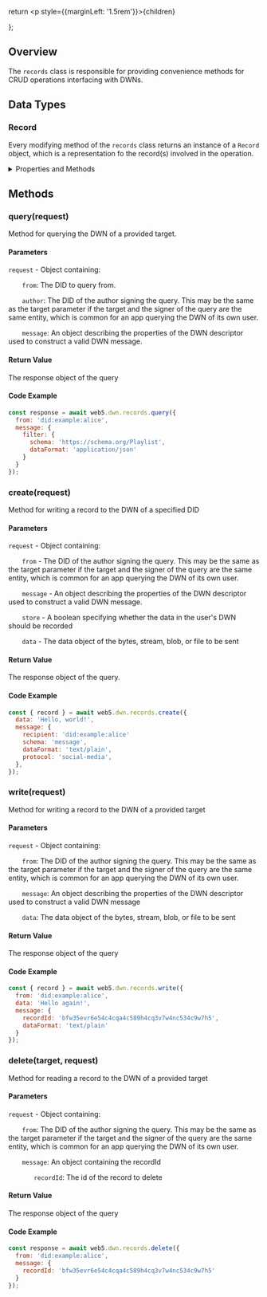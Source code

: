 
  return <p style={{marginLeft: '1.5rem'}}>{children}</p>
};

## Overview
The `records` class is responsible for providing convenience methods for CRUD operations interfacing with DWNs.

## Data Types

### Record

Every modifying method of the `records` class returns an instance of a `Record` object, which is a representation fo the record(s) involved in the operation. 

<details>
<summary>Properties and Methods</summary>

#### Properties

`id` - The unique identifier based on the record entry's composition. Note that all entries across all records are deterministically unique.

`descriptor` - The descriptor object for the constructed DWN message.

`data` - Object containing:


&nbsp;&nbsp;&nbsp;&nbsp;&nbsp;&nbsp; `text()` - Produces a textual representation of the data

&nbsp;&nbsp;&nbsp;&nbsp;&nbsp;&nbsp; `json()` - If the value is JSON data, this method will return a parsed JSON object

&nbsp;&nbsp;&nbsp;&nbsp;&nbsp;&nbsp; `stream()` - Returns the raw stream of bytes for the data

### Methods

`send(did)` - Sends a given record to the specified DID


`delete(id)` -  Generates a `delete` etnry tombstone for the record. This is a convenience method that allows you to easily delete records.

`update()` - Takes in a new request object matching the expected method signature of a `write` and overwrites the record.

</details>

<Divider type="slash"/>

## Methods

### query(request)

Method for querying the DWN of a provided target.

#### Parameters

`request` - Object containing:

&nbsp;&nbsp;&nbsp;&nbsp;&nbsp;&nbsp; `from`: The DID to query from. 

&nbsp;&nbsp;&nbsp;&nbsp;&nbsp;&nbsp; `author`: The DID of the author signing the query. This may be the same as the target parameter if the target and the signer of the query are the same entity, which is common for an app querying the DWN of its own user.

&nbsp;&nbsp;&nbsp;&nbsp;&nbsp;&nbsp; `message`: An object describing the properties of the DWN descriptor used to construct a valid DWN message.


#### Return Value

The response object of the query

#### Code Example
```js
const response = await web5.dwn.records.query({
  from: 'did:example:alice',
  message: {
    filter: {
      schema: 'https://schema.org/Playlist',
      dataFormat: 'application/json'
    }
  }
});
```

<Divider type="slash"/>

### create(request)

Method for writing a record to the DWN of a specified DID

#### Parameters

`request` - Object containing:

&nbsp;&nbsp;&nbsp;&nbsp;&nbsp;&nbsp; `from` - The DID of the author signing the query. This may be the same as the target parameter if the target and the signer of the query are the same entity, which is common for an app querying the DWN of its own user.

&nbsp;&nbsp;&nbsp;&nbsp;&nbsp;&nbsp; `message` - An object describing the properties of the DWN descriptor used to construct a valid DWN message.

&nbsp;&nbsp;&nbsp;&nbsp;&nbsp;&nbsp; `store` - A boolean specifying whether the data in the user's DWN should be recorded

&nbsp;&nbsp;&nbsp;&nbsp;&nbsp;&nbsp; `data` - The data object of the bytes, stream, blob, or file to be sent

#### Return Value

The response object of the query.

#### Code Example
```js
const { record } = await web5.dwn.records.create({
  data: 'Hello, world!',
  message: {
    recipient: 'did:example:alice'
    schema: 'message',
    dataFormat: 'text/plain',
    protocol: 'social-media',
  },
});
```

<Divider type="slash"/>

### write(request)

Method for writing a record to the DWN of a provided target

#### Parameters

`request` - Object containing:

&nbsp;&nbsp;&nbsp;&nbsp;&nbsp;&nbsp; `from`: The DID of the author signing the query. This may be the same as the target parameter if the target and the signer of the query are the same entity, which is common for an app querying the DWN of its own user.

&nbsp;&nbsp;&nbsp;&nbsp;&nbsp;&nbsp; `message`: An object describing the properties of the DWN descriptor used to construct a valid DWN message

&nbsp;&nbsp;&nbsp;&nbsp;&nbsp;&nbsp; `data`: The data object of the bytes, stream, blob, or file to be sent


#### Return Value

The response object of the query

#### Code Example
```js
const { record } = await web5.dwn.records.write({
  from: 'did:example:alice',
  data: 'Hello again!',
  message: {
    recordId: 'bfw35evr6e54c4cqa4c589h4cq3v7w4nc534c9w7h5',
    dataFormat: 'text/plain'
  }
});
```

<Divider type="slash"/>

### delete(target, request)

Method for reading a record to the DWN of a provided target

#### Parameters

`request` - Object containing:

&nbsp;&nbsp;&nbsp;&nbsp;&nbsp;&nbsp; `from`: The DID of the author signing the query. This may be the same as the target parameter if the target and the signer of the query are the same entity, which is common for an app querying the DWN of its own user.

&nbsp;&nbsp;&nbsp;&nbsp;&nbsp;&nbsp; `message`: An object containing the recordId

&nbsp;&nbsp;&nbsp;&nbsp;&nbsp;&nbsp;&nbsp;&nbsp;&nbsp;&nbsp;&nbsp;&nbsp;  `recordId`: The id of the record to delete

#### Return Value

The response object of the query

#### Code Example
```js
const response = await web5.dwn.records.delete({
  from: 'did:example:alice',
  message: {
    recordId: 'bfw35evr6e54c4cqa4c589h4cq3v7w4nc534c9w7h5'
  }
});
```